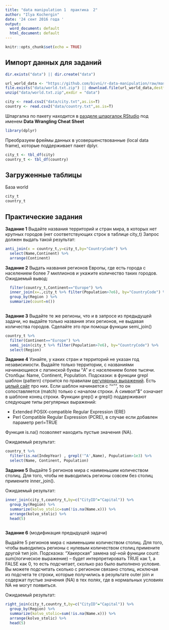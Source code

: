 ```yaml
---
title: "data manipulation 1  практика  2"
author: "Ilya Kochergin"
date: '24 сент 2016 года '
output:
  word_document: default
  html_document: default
---
```


```r
knitr::opts_chunk$set(echo = TRUE)
```

## Импорт данных для заданий



```r
dir.exists("data") || dir.create("data") 
```

```r
url_world_data <- "https://github.com/bivni/r-data-manipulation/raw/master/world.txt.zip"
file.exists("data/world.txt.zip") || download.file(url_world_data,destfile = "data/world.txt.zip")
unzip("data/world.txt.zip",exdir = "data")
```



```r
city <- read.csv2("data/city.txt",as.is=T)
country <- read.csv2("data/country.txt",as.is=T)
```



Шпаргалка по пакету находится в [разделе шпаргалок RStudio](http://rstudio.com/cheatsheets) под именем **Data Wrangling Cheat Sheet**

```r
library(dplyr)
```

Преобразуем фреймы данных в усовершенствованные (local data frame), которые поддерживает пакет dplyr.

```r
city_t <- tbl_df(city)
country_t <- tbl_df(country)
```


## Загруженные таблицы

База world

```r
city_t
country_t
```

## Практические задания

**Задание 1**
Выдайте названия территорий и стран мира, в которых нет крупных городов (нет соответствующих строк в таблице city_t)
Запрос должен выдать такой результат:
```r
anti_join(x = country_t,y=city_t,by="CountryCode") %>% 
  select(Name,Continent) %>% 
  arrange(Continent)
```


**Задание 2**
Выдать названия регионов Европы, где есть города с населением более 7 миллионов и укажите количество таких городов.
Ожидаемый вывод:
```r

  filter(country_t,Continent=="Europe") %>% 
  inner_join(x=.,city_t %>% filter(Population>7e6), by="CountryCode") %>% 
  group_by(Region ) %>% 
  summarize(count=n())
   
```


**Задание 3**
Выдайте  те же регионы, что и в запросе из предыдущей задачи, но выдайте 
только названия этих регионов, не выдавая количества городов.
Сделайте это при помощи функции semi_join()  

```r
country_t %>% 
  filter(Continent=="Europe") %>% 
  semi_join(city_t %>% filter(Population>7e6), by="CountryCode") %>% 
  select(Region)
```


**Задание 4**
Узнайте, у каких стран и территорий не указан год независимости. Выдайте только территории, c названиями начинающиеся с латинской буквы "A" и с населением более тысячи.  Столбцы: Name, Continent, Population. Подсказки:  в функции grepl   шаблон (pattern) строится по правилам [регулярных выражений](https://ru.wikipedia.org/wiki/Регулярные_выражения). Есть [целый сайт](http://www.regular-expressions.info/rlanguage.html) про них.  Если шаблон начинается с "^"", то он сопоставляется (match) только с началом строки. А символ "$" означает в шаблоне конец строки. Функции grep() и grepl() поддерживают следующие типы регулярных выражений:

* Extended POSIX-compatible Regular Expression (ERE)
* Perl Compatible Regular Expression (PCRE), в случае если добавлен параметр perl=TRUE

Функция is.na() позволяет находить пустые значения (NA).

Ожидаемый результат: 

```r
country_t %>% 
  filter(is.na(IndepYear) , grepl('^A',Name), Population>1e3) %>% 
  select(Name, Continent, Population)
```

**Задание 5**
Выдайте 5 регионов мира с наименьшим количеством столиц. Для того, чтобы не выводились регионы совсем без столиц примените inner_join(). 

Ожидаемый результат: 

```r
inner_join(city_t,country_t,by=c("CityID"="Capital")) %>% 
  group_by(Region) %>% 
  summarize(kolvo_stolic=sum(!is.na(Name.x))) %>% 
  arrange(kolvo_stolic) %>% 
  head(5)
  
```


**Задание 6**
(модификация предыдущей задачи)

Выдайте 5 регионов мира с наименьшим количеством столиц. Для того, чтобы выводились регионы с нулевым количеством столиц примените  другой тип join. Подсказка: "Хакерская" замена sql-ной функции count: sum(логическое выражение) -- будет интерпретировать TRUE как 1, а FALSE как 0, то есть подсчитает, сколько раз было выполнено условие. Вы можете подсчитать сколько с регионом связано столиц, исключая из подсчета те строки, которые получились в результате outer join  и содержат пустые значения (NA) в тех полях, где в нормальных условиях NA не могут появиться. 

Ожидаемый результат: 

```r
right_join(city_t,country_t,by=c("CityID"="Capital")) %>% 
  group_by(Region) %>% 
  summarize(kolvo_stolic=sum(!is.na(Name.x))) %>% 
  arrange(kolvo_stolic) %>% 
  head(5)
  
```


